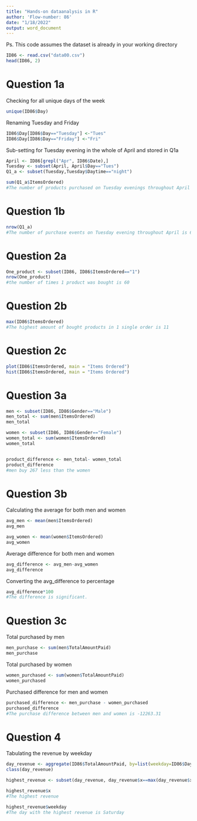 ```yaml
---
title: "Hands-on dataanalysis in R"
author: 'Flow-number: 86'
date: "1/18/2022"
output: word_document
---
```



Ps. This code assumes the dataset is already in your working directory
```r
ID86 <- read.csv("data00.csv")
head(ID86, 2)
```

# Question 1a

Checking for all unique days of the week
```r
unique(ID86$Day)
```

Renaming Tuesday and Friday
```r
ID86$Day[ID86$Day=="Tuesday"] <-"Tues"
ID86$Day[ID86$Day=="Friday"] <-"Fri"
```

Sub-setting for Tuesday evening in the whole of April and stored in Q1a
```r
April <- ID86[grepl("Apr", ID86$Date),]
Tuesday <- subset(April, April$Day=="Tues")
Q1_a <- subset(Tuesday,Tuesday$Daytime=="night")

sum(Q1_a$ItemsOrdered)
#The number of products purchased on Tuesday evenings throughout April is 22
```

# Question 1b
```r
nrow(Q1_a)
#The number of purchase events on Tuesday evening throughout April is 6
```

# Question 2a
```r
One_product <- subset(ID86, ID86$ItemsOrdered=="1")
nrow(One_product)
#the number of times 1 product was bought is 60
```

# Question 2b
```r
max(ID86$ItemsOrdered)
#The highest amount of bought products in 1 single order is 11
```

# Question 2c
```r
plot(ID86$ItemsOrdered, main = "Items Ordered")
hist(ID86$ItemsOrdered, main = "Items Ordered")
```

# Question 3a
```r
men <- subset(ID86, ID86$Gender=="Male")
men_total <- sum(men$ItemsOrdered)
men_total

women <- subset(ID86, ID86$Gender=="Female")
women_total <- sum(women$ItemsOrdered)
women_total


product_difference <- men_total- women_total
product_difference 
#men buy 267 less than the women 
```

# Question 3b
Calculating the average for both men and women
```r
avg_men <- mean(men$ItemsOrdered)
avg_men

avg_women <- mean(women$ItemsOrdered)
avg_women
```

Average difference for both men and women
```r
avg_difference <- avg_men-avg_women
avg_difference
```

Converting the avg_difference to percentage
```r
avg_difference*100       
#The difference is significant.
```

# Question 3c
Total purchased by men
```r
men_purchase <- sum(men$TotalAmountPaid)
men_purchase
```

Total purchased by women
```r
women_purchased <- sum(women$TotalAmountPaid)
women_purchased
```

Purchased difference for men and women
```r
purchased_difference <- men_purchase - women_purchased
purchased_difference
#The purchase difference between men and women is -12263.31 
```
# Question 4
Tabulating the revenue by weekday
```r
day_revenue <- aggregate(ID86$TotalAmountPaid, by=list(weekday=ID86$Day),FUN =sum)
class(day_revenue)

highest_revenue <- subset(day_revenue, day_revenue$x==max(day_revenue$x))

highest_revenue$x
#The highest revenue

highest_revenue$weekday 
#The day with the highest revenue is Saturday
```
